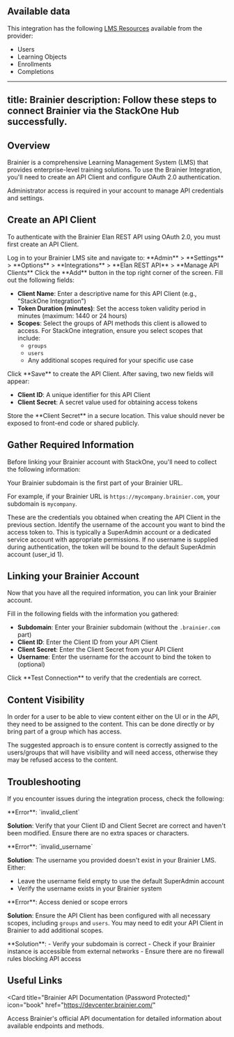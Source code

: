 
## Available data

This integration has the following [LMS Resources](https://docs.stackone.com/reference/getting-started-with-your-api) available from the provider:
- Users
- Learning Objects
- Enrollments
- Completions
---
title: Brainier
description: Follow these steps to connect Brainier via the StackOne Hub successfully.
---


## Overview

Brainier is a comprehensive Learning Management System (LMS) that provides enterprise-level training solutions. To use the Brainier Integration, you'll need to create an API Client and configure OAuth 2.0 authentication.

<Note>
  Administrator access is required in your account to manage API credentials and settings.
</Note>

## Create an API Client

To authenticate with the Brainier Elan REST API using OAuth 2.0, you must first create an API Client.

<Steps>

<Step title="Access API Client Management">
Log in to your Brainier LMS site and navigate to:
**Admin** > **Settings** > **Options** > **Integrations** > **Elan REST API** > **Manage API Clients**
</Step>

<Step title="Create New API Client">
Click the **Add** button in the top right corner of the screen.
</Step>

<Step title="Configure API Client Settings">
Fill out the following fields:

- **Client Name**: Enter a descriptive name for this API Client (e.g., "StackOne Integration")
- **Token Duration (minutes)**: Set the access token validity period in minutes (maximum: 1440 or 24 hours)
- **Scopes**: Select the groups of API methods this client is allowed to access. For StackOne integration, ensure you select scopes that include:
  - `groups`
  - `users`
  - Any additional scopes required for your specific use case
</Step>

<Step title="Save and Retrieve Credentials">
Click **Save** to create the API Client. After saving, two new fields will appear:

- **Client ID**: A unique identifier for this API Client
- **Client Secret**: A secret value used for obtaining access tokens

<Warning>
Store the **Client Secret** in a secure location. This value should never be exposed to front-end code or shared publicly.
</Warning>
</Step>

</Steps>

## Gather Required Information

Before linking your Brainier account with StackOne, you'll need to collect the following information:

<Steps>

<Step title="Subdomain">
Your Brainier subdomain is the first part of your Brainier URL.

For example, if your Brainier URL is `https://mycompany.brainier.com`, your subdomain is `mycompany`.
</Step>

<Step title="Client ID and Client Secret">
These are the credentials you obtained when creating the API Client in the previous section.
</Step>

<Step title="Username">
Identify the username of the account you want to bind the access token to. This is typically a SuperAdmin account or a dedicated service account with appropriate permissions.

<Note>
If no username is supplied during authentication, the token will be bound to the default SuperAdmin account (user_id 1).
</Note>
</Step>

</Steps>

## Linking your Brainier Account

Now that you have all the required information, you can link your Brainier account.

<Steps>
<Step title="Enter Connection Details">
Fill in the following fields with the information you gathered:

- **Subdomain**: Enter your Brainier subdomain (without the `.brainier.com` part)
- **Client ID**: Enter the Client ID from your API Client
- **Client Secret**: Enter the Client Secret from your API Client
- **Username**: Enter the username for the account to bind the token to (optional)
</Step>

<Step title="Test and Save">
Click **Test Connection** to verify that the credentials are correct.
</Step>

</Steps>

## Content Visibility

In order for a user to be able to view content either on the UI or in the API, they need to be assigned to the content. This can be done directly or by bring
part of a group which has access.

The suggested approach is to ensure content is correctly assigned to the users/groups that will have visibility and will need access, otherwise they may be refused access to the content.

## Troubleshooting

If you encounter issues during the integration process, check the following:

<Steps>

<Step title="Invalid Credentials">
**Error**: `invalid_client`

**Solution**: Verify that your Client ID and Client Secret are correct and haven't been modified. Ensure there are no extra spaces or characters.
</Step>

<Step title="Invalid Username">
**Error**: `invalid_username`

**Solution**: The username you provided doesn't exist in your Brainier LMS. Either:
- Leave the username field empty to use the default SuperAdmin account
- Verify the username exists in your Brainier system
</Step>

<Step title="Insufficient Permissions">
**Error**: Access denied or scope errors

**Solution**: Ensure the API Client has been configured with all necessary scopes, including `groups` and `users`. You may need to edit your API Client in Brainier to add additional scopes.
</Step>

<Step title="Connection Timeout">
**Solution**: 
- Verify your subdomain is correct
- Check if your Brainier instance is accessible from external networks
- Ensure there are no firewall rules blocking API access
</Step>

</Steps>

## Useful Links

<Card
  title="Brainier API Documentation (Password Protected)"
  icon="book"
  href="https://devcenter.brainier.com/"
>
  Access Brainier's official API documentation for detailed information about available endpoints and methods.
</Card>
<IntegrationFooter />